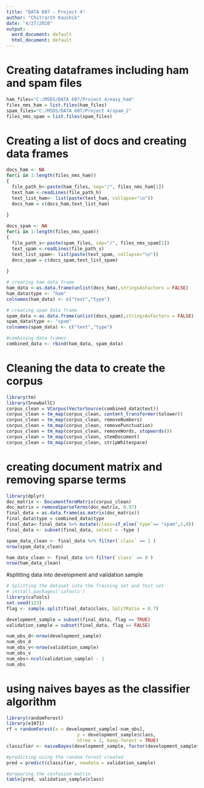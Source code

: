 ---
title: "DATA 607 - Project 4"
author: "Chitrarth Kaushik"
date: "4/27/2020"
output:
  word_document: default
  html_document: default
---
# Creating dataframes including ham and spam files

```{r creating directories, eval=TRUE}
ham_files="C:/MSDS/DATA 607/Project 4/easy_ham"
files_nms_ham = list.files(ham_files)
spam_files="C:/MSDS/DATA 607/Project 4/spam_2"
files_nms_spam = list.files(spam_files)

```


# Creating a list of docs and creating data frames
```{r creating a list of docs, eval=TRUE}
docs_ham <- NA
for(i in 1:length(files_nms_ham))
{
  file_path_h<-paste(ham_files, sep="/", files_nms_ham[1])  
  text_ham <-readLines(file_path_h)
  text_list_ham<- list(paste(text_ham, collapse="\n"))
  docs_ham = c(docs_ham,text_list_ham)
  
}

docs_spam <- NA
for(i in 1:length(files_nms_spam))
{
  file_path_s<-paste(spam_files, sep="/", files_nms_spam[1])  
  text_spam <-readLines(file_path_s)
  text_list_spam<- list(paste(text_spam, collapse="\n"))
  docs_spam = c(docs_spam,text_list_spam)
  
}

# creating ham data frame
ham_data <-as.data.frame(unlist(docs_ham),stringsAsFactors = FALSE)
ham_data$type <- "ham"
colnames(ham_data) <- c("text","type")

# creating spam data frame
spam_data <-as.data.frame(unlist(docs_spam),stringsAsFactors = FALSE)
spam_data$type <- "spam"
colnames(spam_data) <- c("text","type")

#combining data frames 
combined_data <- rbind(ham_data, spam_data)

```

# Cleaning the data to create the corpus
```{r corpus creation, eval=TRUE}
library(tm)
library(SnowballC)
corpus_clean = VCorpus(VectorSource(combined_data$text))
corpus_clean = tm_map(corpus_clean, content_transformer(tolower))
corpus_clean = tm_map(corpus_clean, removeNumbers)
corpus_clean = tm_map(corpus_clean, removePunctuation)
corpus_clean = tm_map(corpus_clean, removeWords, stopwords())
corpus_clean = tm_map(corpus_clean, stemDocument)
corpus_clean = tm_map(corpus_clean, stripWhitespace)
```

# creating document matrix and removing sparse terms

```{r, eval=TRUE}
library(dplyr)
doc_matrix <- DocumentTermMatrix(corpus_clean)
doc_matrix = removeSparseTerms(doc_matrix, 0.97)
final_data = as.data.frame(as.matrix(doc_matrix))
final_data$type = combined_data$type
final_data<-final_data %>% mutate(class=if_else(`type`== "spam",1,0))
final_data <- subset(final_data, select = -type )

spam_data_clean <- final_data %>% filter(`class` == 1 )
nrow(spam_data_clean)

ham_data_clean <- final_data %>% filter(`class` == 0 )
nrow(ham_data_clean)
```

#splitting data into development and validation sample

```{r splitting data, eval=TRUE}

# Splitting the dataset into the Training set and Test set
# install.packages('caTools')
library(caTools)
set.seed(123)
flag <- sample.split(final_data$class, SplitRatio = 0.7)

development_sample = subset(final_data, flag == TRUE)
validation_sample = subset(final_data, flag == FALSE)

num_obs_d<-nrow(development_sample)
num_obs_d
num_obs_v<-nrow(validation_sample)
num_obs_v
num_obs<-ncol(validation_sample) - 1
num_obs

```

# using naives bayes as the classifier algorithm

```{r, eval=TRUE}
library(randomForest)
library(e1071)
rf = randomForest(x = development_sample[-num_obs],
                          y = development_sample$class,
                          ntree = 3, keep.forest = TRUE)
classifier <- naiveBayes(development_sample, factor(development_sample$class))

#predicting using the random forest created
pred = predict(classifier, newdata = validation_sample)

#preparing the confusion matrix
table(pred, validation_sample$class)


```




